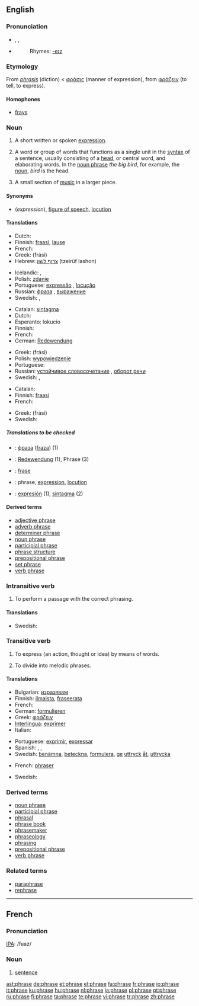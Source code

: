 {{wikipedia}}
==English==

===Pronunciation===
*{{AHD|frāz}}, {{IPA|/fɹeɪz/}}, {{SAMPA|/fr\eIz/}}
*{{audio|en-us-phrase.ogg|Audio (US)}}
*:Rhymes: [[Rhymes:English:-eɪz|-eɪz]]

===Etymology===
From {{LL.}} ''[[phrasis]]'' (diction) < {{Gr.}} [[φράσις]] (manner of expression), from [[φράζειν]] (to tell, to express).

====Homophones====
*[[fray]]s

===Noun===
{{en-noun}}

# A short written or spoken [[expression]].
# {{grammar}} A word or group of words that functions as a single unit in the [[syntax]] of a sentence, usually consisting of a [[head]], or central word, and elaborating words. In the [[noun phrase]] ''the big bird'', for example, the [[noun]], ''bird'' is the head.
# {{music}} A small section of [[music]] in a larger piece.

====Synonyms====
*(''expression''), [[figure of speech]], [[locution]]

====Translations====

{{trans-top|short written or spoken expression}}
* Dutch: {{t+|nl|uitspraak|f}}
* Finnish: [[fraasi]], [[lause]]
* French: {{t+|fr|expression|f}}
* Greek: {{t+|el|φράση|f|sc=Grek}} (frási)
* Hebrew: [[צרוף לשון]] (tzeirüf lashon)
{{trans-mid}}
* Icelandic: {{t-|is|frasi}}, {{t+|is|málsháttur}}
* Polish: [[zdanie]] {{n}}
* Portuguese: [[expressão]] {{f}}, [[locução]] {{f}}
* Russian: [[фраза]] {{f}}, [[выражение]] {{n}}
* Swedish: {{t+|sv|fras|c}}, {{t+|sv|uttryck|n}}
{{trans-bottom}}

{{trans-top|grammar: group of two or more words that express an idea but do not form a complete sentence}}
* Catalan: [[sintagma]] {{m}}
* Dutch: {{t+|nl|frase|f}}
* Esperanto: lokucio
* Finnish: {{t+|fi|lause}}
* French: {{t+|fr|locution|f}}
* German: [[Redewendung]] {{f}}
{{trans-mid}}
* Greek: {{t+|el|φράση|f|sc=Grek}} (frási)
* Polish: [[wypowiedzenie]] {{n}}
* Portuguese: {{t+|pt|frase|f}}
* Russian: [[устойчивое словосочетание]] {{n}}, [[оборот речи]]
* Swedish: {{t+|sv|fras|c}}, {{t+|sv|uttryck|n}}
{{trans-bottom}}

{{trans-top|music: small section of music in a larger piece}}
* Catalan: {{t+|ca|frase|f}}
* Finnish: [[fraasi]]
* French: {{t+|fr|phrase|f}}
{{trans-mid}}
* Greek: {{t+|el|φράση|f|sc=Grek}} (frási)
* Swedish: {{t+|sv|fras|c}}
{{trans-bottom}}

=====Translations to be checked=====
<!--Remove this section once all of the translations below have been moved into the tables above.-->
{{checktrans}}

*{{ttbc|Bulgarian}}: [[фраза]] ([[fraza]]) {{f}} (1)
*{{ttbc|German}}: [[Redewendung]] {{f}} (1), Phrase {{f}} (3)
*{{ttbc|Indonesian}}: [[frase]]
*{{ttbc|Interlingua}}: phrase, [[expression#Interlingua|expression]], [[locution#Interlingua|locution]]
*{{ttbc|Spanish}}: [[expresión]] {{f}} (1), [[sintagma]] {{m}} (2)

====Derived terms====
*[[adjective phrase]]
*[[adverb phrase]]
*[[determiner phrase]]
*[[noun phrase]]
*[[participial phrase]]
*[[phrase structure]]
*[[prepositional phrase]]
*[[set phrase]]
*[[verb phrase]]

===Intransitive verb===
{{rfc-trverb|Intransitive verb}}
{{en-verb|phras|ing}}

# {{music}} To perform a passage with the correct phrasing.

====Translations====

{{trans-top|music: to perform a passage with the correct phrasing}}
{{trans-mid}}
* Swedish: {{t-|sv|frasera}}
{{trans-bottom}}

===Transitive verb===
{{en-verb|phras|ing}}

# To express (an action, thought or idea) by means of words.
# {{music}} To divide into melodic phrases.

====Translations====

{{trans-top|to express by means of words}}
* Bulgarian: [[изразявам]]
* Finnish: [[ilmaista]], [[fraseerata]]
* French: {{t+|fr|exprimer}}
* German: [[formulieren]]
* Greek: [[φράζειν]]
* [[Interlingua]]: [[exprimer#Interlingua|exprimer]]
* Italian: {{t+|it|esprimere}}
{{trans-mid}}
* Portuguese: [[exprimir]], [[expressar]]
* Spanish: {{t-|es|formular}}, {{t-|es|expresar}}, {{t+|es|frasear}}
* Swedish: [[benämna]], [[beteckna]], [[formulera]], [[ge]] [[uttryck]] [[åt]], [[uttrycka]]
{{trans-bottom}}

{{trans-top|music: to divide into melodic phrases}}
* French: [[phraser]]
{{trans-mid}}
* Swedish: {{t-|sv|frasera}}
{{trans-bottom}}

===Derived terms===
*[[noun phrase]]
*[[participial phrase]]
*[[phrasal]]
*[[phrase book]]
*[[phrasemaker]]
*[[phraseology]]
*[[phrasing]]
*[[prepositional phrase]]
*[[verb phrase]]

===Related terms===
*[[paraphrase]]
*[[rephrase]]

----

==French==

===Pronunciation===
[[International Phonetic Alphabet|IPA]]: /fʁaz/

===Noun===
{{fr-noun|f}}

# [[sentence]]

[[ast:phrase]]
[[de:phrase]]
[[et:phrase]]
[[el:phrase]]
[[fa:phrase]]
[[fr:phrase]]
[[io:phrase]]
[[it:phrase]]
[[ku:phrase]]
[[hu:phrase]]
[[nl:phrase]]
[[ja:phrase]]
[[pl:phrase]]
[[pt:phrase]]
[[ru:phrase]]
[[fi:phrase]]
[[ta:phrase]]
[[te:phrase]]
[[vi:phrase]]
[[tr:phrase]]
[[zh:phrase]]